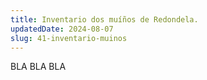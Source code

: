 ---
title: Inventario dos muíños de Redondela.
updatedDate: 2024-08-07
slug: 41-inventario-muinos
---

BLA BLA BLA
